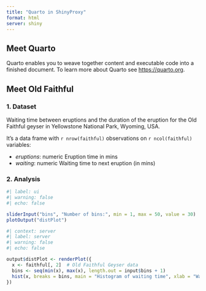 ```yaml
---
title: "Quarto in ShinyProxy"
format: html
server: shiny
---
```


## Meet Quarto

Quarto enables you to weave together content and executable code into a finished document. To learn more about Quarto see <https://quarto.org>.

## Meet Old Faithful

### 1. Dataset

Waiting time between eruptions and the duration of the eruption for the Old Faithful geyser in Yellowstone National Park, Wyoming, USA.

It's a data frame with `r nrow(faithful)` observations on `r ncol(faithful)` variables:

*	_eruptions_:	numeric	Eruption time in mins
*	_waiting_:	numeric	Waiting time to next eruption (in mins)


### 2. Analysis

```r
#| label: ui
#| warning: false
#| echo: false

sliderInput("bins", "Number of bins:", min = 1, max = 50, value = 30)
plotOutput("distPlot")
```

```r
#| context: server
#| label: server
#| warning: false
#| echo: false

output$distPlot <- renderPlot({
  x <- faithful[, 2]  # Old Faithful Geyser data
  bins <- seq(min(x), max(x), length.out = input$bins + 1)
  hist(x, breaks = bins, main = "Histogram of waiting time", xlab = "Waiting time", col = 'darkgray', border = 'white')
})
```
